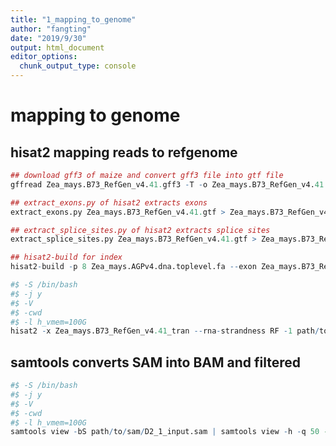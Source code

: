 ---
title: "1_mapping_to_genome"
author: "fangting"
date: "2019/9/30"
output: html_document
editor_options: 
  chunk_output_type: console
---

# mapping to genome
    
## hisat2 mapping reads to refgenome

```{r,eval=FALSE}
## download gff3 of maize and convert gff3 file into gtf file
gffread Zea_mays.B73_RefGen_v4.41.gff3 -T -o Zea_mays.B73_RefGen_v4.41.gtf

## extract_exons.py of hisat2 extracts exons
extract_exons.py Zea_mays.B73_RefGen_v4.41.gtf > Zea_mays.B73_RefGen_v4.41.exons

## extract_splice_sites.py of hisat2 extracts splice sites
extract_splice_sites.py Zea_mays.B73_RefGen_v4.41.gtf > Zea_mays.B73_RefGen_v4.41.splicesites

## hisat2-build for index
hisat2-build -p 8 Zea_mays.AGPv4.dna.toplevel.fa --exon Zea_mays.B73_RefGen_v4.41.exons --ss Zea_mays.B73_RefGen_v4.41.splicesites Zea_mays.B73_RefGen_v4.41_tran

#$ -S /bin/bash
#$ -j y
#$ -V
#$ -cwd
#$ -l h_vmem=100G
hisat2 -x Zea_mays.B73_RefGen_v4.41_tran --rna-strandness RF -1 path/to/cleandata/D2_1_input_CleanData_R1.fastq.gz -2 path/to/cleandata/cleandata/D2_1_input_CleanData_R2.fastq.gz -S path/to/sam/D2_1_input.sam --summary-file D2_1_input.txt
```

## samtools converts SAM into BAM and filtered

```{r,eval=FALSE}
#$ -S /bin/bash
#$ -j y
#$ -V
#$ -cwd
#$ -l h_vmem=100G
samtools view -bS path/to/sam/D2_1_input.sam | samtools view -h -q 50 -> path/to/filtered_bam/D2_1_input.filtered.bam
```

